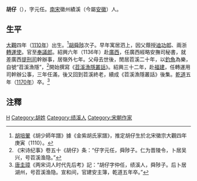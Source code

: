 '''胡仔'''（{{bd|1110年||1170年}}），字元任。[[南宋|南宋]]徽州績溪（今屬[[安徽|安徽]]）人。

==生平==
[[大觀|大觀]]四年（[[1110年|1110年]]）出生。<ref>[[胡培翬|胡培翬]]《胡少師年譜》據《金紫胡氏家譜》，推定胡仔生於北宋徽宗大觀四年庚寅（1110）。</ref>[[胡舜陟|胡舜陟]]次子。早年寓居泗上，因父蔭授[[迪功郎|迪功郎]]、兩浙[[轉運使|轉運使]]。官至[[奉議郎|奉議郎]]。紹興六年（1136年）赴[[廣西|廣西]]，任廣西經略安撫司秘書，就差廣西[[提刑司|提刑司]]幹辦事，居嶺外七年。父母去世後，閒居苕溪二十年，以[[釣魚|釣魚]]為樂，自號“苕溪漁隱”，<ref>《宋诗纪事》卷五十《胡仔》条：“仔字元任，舜陟子。仁为晋陵令，卜居吴兴，号苕溪渔隐。”</ref>開始撰寫《[[苕溪漁隱叢話|苕溪漁隱叢話]]》。紹興三十二年，赴[[福建|福建]]，任轉運用司幹辦公事，三年任滿，後又回到苕溪終老，續成《苕溪漁隱叢話》後集。[[乾道_(南宋)|乾道]]五年（[[1170年|1170年]]）卒。<ref>[[唐圭璋|唐圭璋]]《两宋词人时代先后考》記：“胡仔字仲任，绩溪人，舜陟子。后卜居湖州，号苕溪渔隐。宣和间，官建安主簿，乾道五年卒。”</ref>

==注釋==
{{Wikisource author}}
{{reflist}}

{{authority control}}
[[Category:宋朝官员|H]]
[[Category:胡姓|Category:胡姓]]
[[Category:绩溪人|Category:绩溪人]]
[[Category:宋朝作家|Category:宋朝作家]]